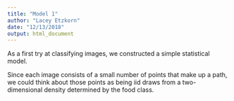```yaml
---
title: "Model 1"
author: "Lacey Etzkorn"
date: "12/13/2018"
output: html_document
---
```


As a first try at classifying images, we constructed a simple statistical model.

Since each image consists of a small number of points that make up a path, 
we could think about those points as being iid draws from a two-dimensional density
determined by the food class.


